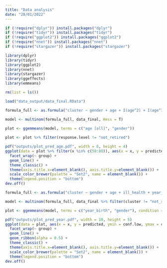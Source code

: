 ```yaml
---
title: "Data analysis"
date: "28/01/2022"
---
```


```r
if (!require("dplyr")) install.packages("dplyr")
if (!require("tidyr")) install.packages("tidyr")
if (!require("ggplot2")) install.packages("ggplot2")
if (!require("nnet")) install.packages("nnet")
if (!require("stargazer")) install.packages("stargazer")

library(dplyr)
library(tidyr)
library(ggplot2)
library(nnet)
library(stargazer)
library(ggeffects)
library(emmeans)

rm(list = ls())

load("data_output/data_final.RData")
```

```r
formula_full <- as.formula("cluster ~ gender + age + I(age^2) + I(age^3) + ill_health + as.numeric(year_birth)")

model <- multinom(formula_full, data_final, Hess = T)

plot <- ggemmeans(model, terms = c("age [all]", "gender"))
  
plot <- plot %>% filter(response.level != "not_retired")

pdf("outputs/plot_pred_age.pdf", width = 8, height = 4)
ggplot(data = plot %>% filter(x %in% c(50:80)), aes(x = x, y = predicted, color = response.level)) +
  facet_wrap(~ group) +
  geom_line() +
  theme_classic() +
  theme(axis.title.x=element_blank(), axis.title.y=element_blank()) +
  scale_color_brewer(palette = "Set2", name = element_blank()) +
  theme(legend.position = "bottom")
dev.off()
```

```r
formula_full <- as.formula("cluster ~ gender + age + ill_health + year_birth")

model <- multinom(formula_full, data_final %>% filter(cluster != "not_retired"), Hess = T)

plot <- ggemmeans(model, terms = c("year_birth", "gender"), condition = c(year_birth = c(1940)))

pdf("outputs/plot_pred_year.pdf", width = 10, height = 5)
ggplot(data = plot, aes(x = x, y = predicted, ymin = conf.low, ymax = conf.high, color = response.level)) +
  facet_wrap(~ group) +
  geom_line() +
  geom_ribbon(alpha = 0.5) +
  theme_classic() +
  theme(axis.title.x=element_blank(), axis.title.y=element_blank()) +
  scale_color_brewer(palette = "Set2", name = element_blank()) +
  theme(legend.position = "bottom")
dev.off()
```

```r
```